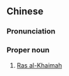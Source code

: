 {{also|拉斯海玛}}
==Chinese==
{{zh-forms|s=拉斯海玛|gloss=-}}

===Pronunciation===
{{zh-pron
|m=Lāsīhǎimǎ
|cat=pn
}}

===Proper noun===
{{zh-proper noun}}

# [[Ras al-Khaimah]]